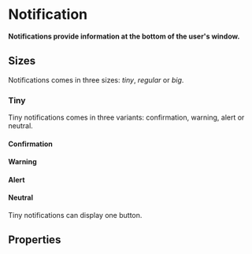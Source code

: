 # Notification <ReactStabilityFlag status="unstable" />

**Notifications provide information at the bottom of the user's window.**

<DemoBlock demo="default" withThemeSwitcher />

## Sizes

Notifications comes in three sizes: _tiny_, _regular_ or _big_.

### Tiny

Tiny notifications comes in three variants: confirmation, warning, alert or neutral.

#### Confirmation

<DemoBlock demo="tiny-1" withThemeSwitcher />

#### Warning

<DemoBlock demo="tiny-2" withThemeSwitcher />

#### Alert

<DemoBlock demo="tiny-3" withThemeSwitcher />

#### Neutral

<DemoBlock demo="tiny-4" withThemeSwitcher />

Tiny notifications can display one button.

<DemoBlock demo="tiny-5" withThemeSwitcher />

## Properties

<PropTable component="Notification" />

